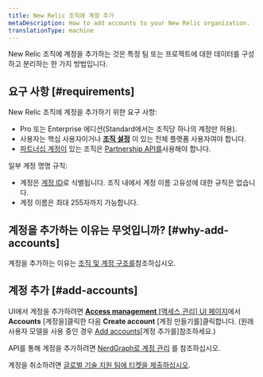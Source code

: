```yaml
---
title: New Relic 조직에 계정 추가
metaDescription: How to add accounts to your New Relic organization.
translationType: machine
---
```


New Relic 조직에 계정을 추가하는 것은 특정 팀 또는 프로젝트에 대한 데이터를 구성하고 분리하는 한 가지 방법입니다.

## 요구 사항 [#requirements]

New Relic 조직에 계정을 추가하기 위한 요구 사항:

* Pro 또는 Enterprise 에디션(Standard에서는 조직당 하나의 계정만 허용).
* 사용자는 핵심 사용자이거나 [**조직 설정**](/docs/accounts/accounts-billing/new-relic-one-user-management/user-management-concepts/#admin-settings) 이 있는 전체 플랫폼 사용자여야 합니다.
* [파트너십 계정이](/docs/new-relic-partnerships/partner-integration-guide/partner-account-maintenance/partnership-accounts-users-subscriptions) 있는 조직은 [Partnership API를](/docs/new-relic-partnerships/partner-integration-guide/partner-account-maintenance/partner-api)사용해야 합니다.

일부 계정 명명 규칙:

* 계정은 [계정 ID](/docs/accounts/accounts-billing/account-structure/account-id)로 식별됩니다. 조직 내에서 계정 이름 고유성에 대한 규칙은 없습니다.
* 계정 이름은 최대 255자까지 가능합니다.

## 계정을 추가하는 이유는 무엇입니까? [#why-add-accounts]

계정을 추가하는 이유는 [조직 및 계정 구조를](/docs/accounts/accounts-billing/account-structure/new-relic-account-structure)참조하십시오.

## 계정 추가 [#add-accounts]

UI에서 계정을 추가하려면 [**Access management** \[액세스 관리\] UI 페이지](https://one.newrelic.com/admin-portal/organizations/organization-detail)에서 **Accounts** \[계정을]클릭한 다음 **Create account** \[계정 만들기를]클릭합니다. (원래 사용자 모델을 사용 중인 경우 [Add accounts](/docs/accounts/original-accounts-billing/original-users-roles/parent-child-account-structure/#creating)\[계정 추가를]참조하세요.)

API를 통해 계정을 추가하려면 [NerdGraph로 계정 관리](/docs/apis/nerdgraph/examples/manage-accounts-nerdgraph) 를 참조하십시오.

계정을 취소하려면 [글로벌 기술 지원 팀에 티켓을 제출하십시오](/docs/new-relic-solutions/solve-common-issues/find-help-use-support-portal/#file-ticket).